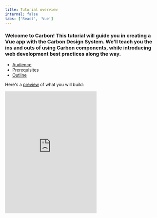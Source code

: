 ```yaml
---
title: Tutorial overview
internal: false
tabs: ['React', 'Vue']
---
```


### Welcome to Carbon! This tutorial will guide you in creating a Vue app with the Carbon Design System. We'll teach you the ins and outs of using Carbon components, while introducing web development best practices along the way.

<AnchorLinks>

- [Audience](#audience)
- [Prerequisites](#prerequisites)
- [Outline](#outline)

</AnchorLinks>

Here's a [preview](https://vue-step-6--carbon-tutorial.netlify.com) of what you will build:

<Row>
  <Column offsetLg="4">
    <iframe
      height="400"
      title="Carbon Tutorial"
      src="https://vue-step-6--carbon-tutorial.netlify.com"
      frameborder="no"
      allowtransparency="true"
      allowfullscreen="true"
      class="bx--iframe bx--iframe--border"
    />
  </Column>
</Row>

## Audience

This tutorial is intended for people with all amounts of web development experience. If you want to jump straight to code, you may want to skip this tutorial and go to the [developers getting started](/getting-started/developers) page.

## Prerequisites

### Vue

This is a web development tutorial that uses the Carbon Vue components. If you're just getting started with Vue and enjoy learning-by-doing, check out the official Vue [guide](https://vuejs.org/v2/guide/).

### ES6/ES2015

Vue apps often use the latest and greatest from JavaScript (ES6/ES2015). You'll want to be up to speed on the most commonly used features of the language. [Let's Learn ES6](https://www.youtube.com/playlist?list=PL57atfCFqj2h5fpdZD-doGEIs0NZxeJTX) covers those features in depth.

### GitHub

We'll be using GitHub to build an app together, so if you're new to GitHub, make sure you've [made an account](https://github.com/join). Their [getting started guide](https://guides.github.com/activities/hello-world) is a great way to learn GitHub.

### Yarn

This tutorial uses [Yarn](https://yarnpkg.com) for dependency management so we can take advantage of offline installs. Make sure that you have [Yarn installed](https://yarnpkg.com/en/docs/install) prior to starting the tutorial so you can follow along step-by-step.

## Outline

Each step in this tutorial illustrates a different aspect of developing web applications with Carbon. We recommend starting with step 1, but you can pick up any step and take it from there.

1. [**Installing Carbon**](/tutorial/step-1/vue)
   - Create a web app with the UI shell component.
1. [**Building pages**](/tutorial/step-2/vue)
   - Build out pages with the grid and various components.
1. [**Using APIs**](/tutorial/step-3/vue)
   - Populate the data table with an external data source.
1. [**Creating components**](/tutorial/step-4/vue)
   - Extend Carbon by creating your own components.
1. [**Deploying to IBM Cloud**](/tutorial/step-5/vue)
   - Build and host your app in a production environment.
